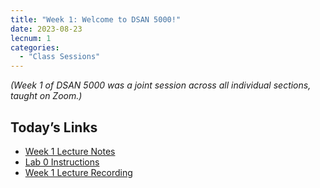 ```yaml
---
title: "Week 1: Welcome to DSAN 5000!"
date: 2023-08-23
lecnum: 1
categories:
  - "Class Sessions"
---
```


*(Week 1 of DSAN 5000 was a joint session across all individual sections, taught on Zoom.)*


::: {.callout-note}

# Today's Links

* <a class="icon-link" href="https://jfh.georgetown.domains/dsan5000/slides-and-labs/_site/content/slides/faculty/notes.html" target="_blank"><i class="bi bi-journals pe-1"></i>Week 1 Lecture Notes</a>
* <a class="icon-link" href="https://jfh.georgetown.domains/dsan5000/slides-and-labs/_site/content/labs/assignments/lab-00/lab-0.pdf" target="_blank"><i class="bi bi-laptop pe-1"></i>Lab 0 Instructions</a>
* <a class="icon-link" href="https://georgetown.zoom.us/rec/play/A7VzrmQEWpDYp10mDDbTWzxA7HYzaN3mXHvy4_pdDi1MsLocjxei3PG6qxLSc7_cjuu8dolvZlvyOD3j.scF7T7VpX5SvUA-_?canPlayFromShare=true&from=share_recording_detail&startTime=1692808468000&componentName=rec-play&originRequestUrl=https%3A%2F%2Fgeorgetown.zoom.us%2Frec%2Fshare%2Fe_Ei6X4qg_5ch6dnj7k_NP8ZrOnrquWTltKhdrFqF1lDgRw57Ti81vdgjOae387a.dlsZvy60UY-pezSr%3FstartTime%3D1692808468000" target="_blank"><i class="bi bi-film pe-1"></i>Week 1 Lecture Recording</a>

:::
